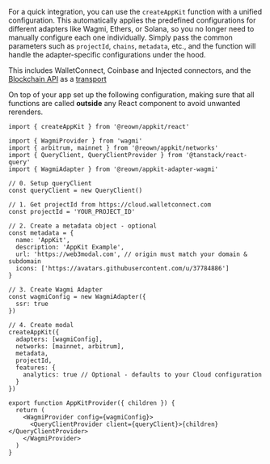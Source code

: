 For a quick integration, you can use the `createAppKit` function with a unified configuration. This automatically applies the predefined configurations for different adapters like Wagmi, Ethers, or Solana, so you no longer need to manually configure each one individually. Simply pass the common parameters such as `projectId`, `chains`, `metadata`, etc., and the function will handle the adapter-specific configurations under the hood.

This includes WalletConnect, Coinbase and Injected connectors, and the [Blockchain API](../../../../cloud/blockchain-api.mdx) as a [transport](https://wagmi.sh/core/api/createConfig#transports)

On top of your app set up the following configuration, making sure that all functions are called **outside** any React component to avoid unwanted rerenders.

```tsx
import { createAppKit } from '@reown/appkit/react'

import { WagmiProvider } from 'wagmi'
import { arbitrum, mainnet } from '@reown/appkit/networks'
import { QueryClient, QueryClientProvider } from '@tanstack/react-query'
import { WagmiAdapter } from '@reown/appkit-adapter-wagmi'

// 0. Setup queryClient
const queryClient = new QueryClient()

// 1. Get projectId from https://cloud.walletconnect.com
const projectId = 'YOUR_PROJECT_ID'

// 2. Create a metadata object - optional
const metadata = {
  name: 'AppKit',
  description: 'AppKit Example',
  url: 'https://web3modal.com', // origin must match your domain & subdomain
  icons: ['https://avatars.githubusercontent.com/u/37784886']
}

// 3. Create Wagmi Adapter
const wagmiConfig = new WagmiAdapter({
  ssr: true
})

// 4. Create modal
createAppKit({
  adapters: [wagmiConfig],
  networks: [mainnet, arbitrum],
  metadata,
  projectId,
  features: {
    analytics: true // Optional - defaults to your Cloud configuration
  }
})

export function AppKitProvider({ children }) {
  return (
    <WagmiProvider config={wagmiConfig}>
      <QueryClientProvider client={queryClient}>{children}</QueryClientProvider>
    </WagmiProvider>
  )
}
```
